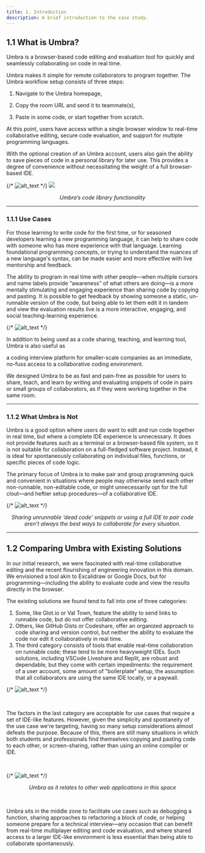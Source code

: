 ---
title: 1. Introduction
description: A brief introduction to the case study.
---

<ViewTransitions />

## 1.1 What is Umbra?

Umbra is a browser-based code editing and evaluation tool for quickly and seamlessly collaborating on code in real time.

Umbra makes it simple for remote collaborators to program together. The Umbra workflow setup consists of three steps:

1. Navigate to the Umbra homepage,

2. Copy the room URL and send it to teammate(s),

3. Paste in some code, or start together from scratch.

At this point, users have access within a single browser window to real-time collaborative editing, secure code evaluation, and support for multiple programming languages.

With the optional creation of an Umbra account, users also gain the ability to save pieces of code in a personal library for later use. This provides a degree of convenience without necessitating the weight of a full browser-based IDE.

{/* ![alt_text](./src/images/library-3.gif "Code Library Functionality") */}
<img src="https://cdn.discordapp.com/attachments/1191997540216864818/1192354216828739664/library-3.gif?ex=65a8c566&is=65965066&hm=a64db01ba92cbf1f8dcb9df98f71d2672eacd0fe4ce68398040a44a0651556c5&" />
<p align="center"><em>Umbra’s code library functionality</em></p>

---

### 1.1.1 Use Cases

For those learning to write code for the first time, or for seasoned developers learning a new programming language, it can help to share code with someone who has more experience with that language. Learning foundational programming concepts, or trying to understand the nuances of a new language's syntax, can be made easier and more effective with live mentorship and feedback.

The ability to program in real time with other people—when multiple cursors and name labels provide “awareness” of what others are doing—is a more mentally stimulating and engaging experience than sharing code by copying and pasting. It is possible to get feedback by showing someone a static, un-runnable version of the code, but being able to let them edit it in tandem and view the evaluation results live is a more interactive, engaging, and social teaching-learning experience.

{/* ![alt_text](./src/images/awareness.png "image_tooltip") */}
<Picture src="./src/images/awareness.png" alt="image_tooltip" />

In addition to being used as a code sharing, teaching, and learning tool, Umbra is also useful as

a coding interview platform for smaller-scale companies as an immediate, no-fuss access to a collaborative coding environment.

We designed Umbra to be as fast and pain-free as possible for users to share, teach, and learn by writing and evaluating snippets of code in pairs or small groups of collaborators, as if they were working together in the same room.

---

### 1.1.2 What Umbra is Not

Umbra is a good option where users do want to edit and run code together in real time, but where a complete IDE experience is unnecessary. It does not provide features such as a terminal or a browser-based file system, so it is not suitable for collaboration on a full-fledged software project. Instead, it is ideal for spontaneously collaborating on individual files, functions, or specific pieces of code logic.

The primary focus of Umbra is to make pair and group programming quick and convenient in situations where people may otherwise send each other non-runnable, non-editable code, or might unnecessarily opt for the full clout—and heftier setup procedures—of a collaborative IDE.

{/* ![alt_text](./src/images/image23.png "image_tooltip") */}
<Picture src="./src/images/image23.png" alt="image_tooltip" />

<p align="center"><em>Sharing unrunnable ‘dead code’ snippets or using a full IDE to pair code aren’t always the best ways to collaborate for every situation.</em></p>

---

## 1.2 Comparing Umbra with Existing Solutions

In our initial research, we were fascinated with real-time collaborative editing and the recent flourishing of engineering innovation in this domain. We envisioned a tool akin to Excalidraw or Google Docs, but for programming—including the ability to evaluate code and view the results directly in the browser.

The existing solutions we found tend to fall into one of three categories:

1. Some, like Glot.io or Val Town, feature the ability to send links to runnable code, but do not offer collaborative editing.
2. Others, like GitHub Gists or Codeshare, offer an organized approach to code sharing and version control, but neither the ability to evaluate the code nor edit it collaboratively in real time.
3. The third category consists of tools that enable real-time collaboration on runnable code; these tend to be more heavyweight IDEs. Such solutions, including VSCode Liveshare and Replit, are robust and dependable, but they come with certain impediments: the requirement of a user account, some amount of "boilerplate" setup, the assumption that all collaborators are using the same IDE locally, or a paywall.

{/* ![alt_text](./src/images/image25.png "image_tooltip") */}
<Picture src="./src/images/image25.png" alt="image_tooltip" />

&nbsp;

The factors in the last category are acceptable for use cases that require a set of IDE-like features. However, given the simplicity and spontaneity of the use case we're targeting, having so many setup considerations almost defeats the purpose. Because of this, there are still many situations in which both students and professionals find themselves copying and pasting code to each other, or screen-sharing, rather than using an online compiler or IDE.

&nbsp;

{/* ![alt_text](./src/images/image28.png "image_tooltip") */}
<Picture src="./src/images/image28.png" alt="image_tooltip" />

<p align="center"><em>Umbra as it relates to other web applications in this space</em></p>

&nbsp;

Umbra sits in the middle zone to facilitate use cases such as debugging a function, sharing approaches to refactoring a block of code, or helping someone prepare for a technical interview—any occasion that can benefit from real-time multiplayer editing and code evaluation, and where shared access to a larger IDE-like environment is less essential than being able to collaborate spontaneously.
